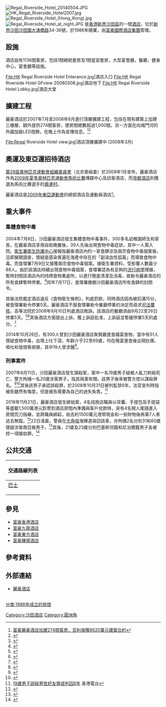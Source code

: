 {{coord|22.38256|114.19667|type:landmark_region:HK|display=title}}
[[File:Regal_Riverside_Hotel_20140504.JPG|thumb]]
[[File:HK_Regal_Riverside_Hotel2007.jpg|thumb]]
[[File:Regal_Riverside_Hotel_(Hong_Kong).jpg|thumb]]
[[File:Regal_Riverside_Hotel_at_night.JPG|thumb]]
{{engname|麗豪酒店|Regal Riverside Hotel}}是[[香港|香港]][[新界|新界]][[沙田區|沙田區]]的一間[[酒店|酒店]]，位於[[新界|新界]][[沙田_(香港)|沙田]][[沙田圍|沙田圍]][[大涌橋路|大涌橋路]]34-36號，於1986年開業，由[[富豪酒店國際控股|富豪國際酒店集團]]管理。

==設施==
酒店設有1136間客房，包括1間總統套房及1間皇室套房，大型宴會廳，餐廳，健身中心，宴會廳等設施。

<gallery mode=packed heights=150px style="text-align:left">
File:HK Regal Riverside Hotel Enterance.jpg|酒店入口
File:HK Regal Riverside Hotel GFview 20080308.jpg|酒店地下
File:HK Regal Riverside Hotel Lobby.jpg|酒店大堂
</gallery>

==擴建工程==
麗豪酒店於2007年7月至2008年8月進行頂層擴建工程，包括在現有建築上加建三樓層，額外提供274間客房，使房間總數超過1,000間。另一方面在向城門河的外牆加裝LED燈飾，在晚上作為宣傳信息。<ref>[http://hk.news.yahoo.com/070823/74/2e6nq.html 富豪麗豪酒店加建274間客房，百利保獲8620萬元建築合約]</ref><ref>{{Cite web |url=http://info.regalhotel.com/regal/announcements/2007/C_RA_070822.pdf |title=富豪酒店國際控股資料 |accessdate=2007-12-16 |archive-date=2016-03-05 |archive-url=https://web.archive.org/web/20160305164056/http://info.regalhotel.com/regal/announcements/2007/c_ra_070822.pdf |dead-url=no }}</ref>

<gallery mode=packed heights=150px style="text-align:left">
File:Regal Riverside Hotel view.jpg|酒店頂層擴建中 (2008年3月)
</gallery>

==奧運及東亞運招待酒店==
[[第29屆奧林匹克運動會組織委員會|第29屆奧林匹克運動會組織委員會]]（北京奧組委）於2008年1月宣布，麗豪酒店作為[[2008年夏季奧林匹克運動會馬術比賽|2008年夏季奧林匹克運動會馬術比賽]]傳媒中心及訪客酒店，而[[帝都酒店|帝都酒店]]則獲選為馬術比賽選手的[[奧運村|奧運村]]。

麗豪酒店是[[2009年東亞運動會|2009年東亞運動會]]的總部酒店及運動員酒店<small><ref>{{cite news |language=zh-hk |url=http://www.2009eastasiangames.hk/tc/news/pressrelease.html?id=89 |title=11間酒店為香港2009東亞運動會服務 |publisher=[[2009年東亞運動會|''2009eastasiangames.hk'']] |date=2009-05-12 |accessdate=2009-12-07 |deadurl=yes |archiveurl=https://web.archive.org/web/20090704220416/http://www.2009eastasiangames.hk/tc/news/pressrelease.html?id=89 |archivedate=2009-07-04 }}</ref></small>。

==重大事件==
===集體食物中毒===
2004年7月8日，沙田麗豪酒店發生集體食物中毒事件，300多名幼稚園師生和家長，在麗豪酒店享用自助晚餐後，39人先後出現食物中毒症狀，其中一人需入院。[[衛生署|衛生署]][[衛生防護中心|衛生防護中心]]接報指麗豪酒店內的一家食肆涉及兩宗食物中毒個案後，迅即展開調查，懷疑是感染普遍在海產中存在的「副溶血性弧菌」而導致食物中毒。而食環署7月9日又接獲兩宗食物中毒個案。據衛生署資料，受影響人數最少88人。由於該酒店持續出現食物中毒個案，食環署認為有足夠的[[流行病學|流行病學]]理據，暫時封閉該酒店內的持牌食物業處所，以進行徹底清潔及消毒，故勒令麗豪酒店的所有食肆暫時停業。<ref>{{Cite news |url=https://hk.news.appledaily.com/local/daily/article/20040709/4163503 |title=300幼稚園師生家長麗豪酒店聚會 39人疑吃自助餐食物中毒 |date=2004-07-09 |work=蘋果日報 |accessdate=2018-11-22 |archive-date=2018-11-22 |archive-url=https://web.archive.org/web/20181122215400/https://hk.news.appledaily.com/local/daily/article/20040709/4163503 |dead-url=no }}</ref>同年7月17日，食環署撤銷沙田麗豪酒店所有食肆的封閉令。

其後法院裁定酒店違反《食物衛生條例》，判處罰款，同時酒店因為被扣滿15分，被食環署勒令停業5天。麗豪酒店不服食環署勒令餐廳停業的決定而尋求[[司法覆核|司法覆核]]，高等法院於2008年9月10日判處酒店敗訴。該酒店的餐廳須由9月22至26日停業5天。<ref>{{cite news |url=http://hk.news.yahoo.com/article/080910/3/85f1.html |archiveurl=https://web.archive.org/web/20080917195102/http://hk.news.yahoo.com/article/080910/3/85f1.html |title=麗豪司法覆核敗訴餐廳需停業 |newspaper=星島日報 |date=2008-09-10 |archivedate=2008-09-17 |access-date=2008-09-10 |dead-url=no }}</ref><ref>{{cite news |url=http://hk.news.yahoo.com/article/080910/4/85eu.html |archiveurl=https://web.archive.org/web/20080916195929/http://hk.news.yahoo.com/article/080910/4/85eu.html |title=麗豪酒店食肆停牌覆核被拒 |newspaper=明報 |date=2008-09-10 |archivedate=2008-09-16 |access-date=2008-09-10 |dead-url=no }}</ref>其後酒店方面提出上訴，獲上訴庭批准，上訴庭並暫緩停業5天的處分。<ref>{{cite news |url=https://hk.news.appledaily.com/local/daily/article/20080918/11614635 |title=麗豪酒店上訴暫緩停牌 |newspaper=蘋果日報 |date=2008-09-08 |accessdate=2018-11-22 |archive-date=2018-11-23 |archive-url=https://web.archive.org/web/20181123022552/https://hk.news.appledaily.com/local/daily/article/20080918/11614635 |dead-url=no }}</ref>

2014年10月26日，有300人曾到沙田麗豪酒店聚賢廳進食婚宴食物，當中有51人懷疑食物中毒，出現上吐下瀉，年齡介乎22至69歲，均在晚宴進食後出現肚痛、嘔吐和發燒等病徵，其中19人曾求醫<ref>{{cite news|url=http://orientaldaily.on.cc/cnt/news/20141101/00176_043.html|title=婚宴疑食物中毒增至51人|date=2014-11-01|publisher=[[東方日報|東方日報]]|accessdate=2014-11-01|language=zh-hk|archive-date=2014-11-10|archive-url=https://web.archive.org/web/20141110134347/http://orientaldaily.on.cc/cnt/news/20141101/00176_043.html|dead-url=no}}</ref>。

=== 刑事案件 ===
2007年8月11日，沙田麗豪酒店發生謀殺案，案中一名19歲男子疑被人亂刀刺殺死亡，警方拘捕一名20歲涉案男子，指其與案有關。該男子後來被警方控以謀殺罪名。<ref>{{Cite news |url=https://hk.news.appledaily.com/local/daily/article/20070813/10017813 |title=20歲住客斬死19歲訪客 麗豪酒店斷背情殺 |date=2007-08-13 |work=蘋果日報 |accessdate=2018-11-22 |archive-date=2018-11-23 |archive-url=https://web.archive.org/web/20181123022619/https://hk.news.appledaily.com/local/daily/article/20070813/10017813 |dead-url=no }}</ref><ref>{{Cite news |url=https://hk.news.appledaily.com/local/daily/article/20070814/10024537 |title=麗豪謀殺案疑兇今提堂 死者被插逾10刀　刺穿肺致命傷 |date=2007-08-14 |work=蘋果日報 |accessdate=2018-11-22 |archive-date=2018-11-23 |archive-url=https://web.archive.org/web/20181123022526/https://hk.news.appledaily.com/local/daily/article/20070814/10024537 |dead-url=no }}</ref>其後該男子承認誤殺罪，於2008年10月31日被判監禁6年。法官宣判時指被告雖然有悔意，但是被告需要為自己的過失負責。<ref>[http://www.rthk.org.hk/rthk/news/expressnews/20081031/news_20081031_55_534585.htm 19歲男子誤殺男性好友罪成判囚6年] 香港電台{{dead link|date=2018年11月}}</ref>

2018年11月21日，麗豪酒店發生綁劫案，4名找換店職員以背囊、手提包及手提袋等盛載1,500萬港元鈔票到酒店房間內準備與客戶兌款時，突有4名賊人尾隨進入房間亮刀指嚇，並將職員綁起，劫去約1500萬元港幣現金和一些財物後再乘7人車逃去無蹤。<ref>{{Cite news |url=https://www.hk01.com/article/262208/ |title=沙田1500萬劫案 兩非華裔漢落網　賊人裡應外合3分鐘劫走巨款 |agency=香港01 |date=2018-11-22 |accessdate=2018-11-22 |archive-date=2019-09-12 |archive-url=https://web.archive.org/web/20190912195035/https://www.hk01.com/%E7%AA%81%E7%99%BC/262208/%E6%B2%99%E7%94%B01500%E8%90%AC%E5%8A%AB%E6%A1%88-%E5%85%A9%E9%9D%9E%E8%8F%AF%E8%A3%94%E6%BC%A2%E8%90%BD%E7%B6%B2-%E8%B3%8A%E4%BA%BA%E8%A3%A1%E6%87%89%E5%A4%96%E5%90%883%E5%88%86%E9%90%98%E5%8A%AB%E8%B5%B0%E5%B7%A8%E6%AC%BE |dead-url=no }}</ref>22日凌晨，警員在[[大角咀|大角咀]]海輝道尋回該車，亦拘捕2名分別31和60歲懷疑涉案南亞裔男子。<ref>{{Cite news |url=https://topick.hket.com/article/2214196/%E6%B2%99%E7%94%B0%E9%BA%97%E8%B1%AA%E9%85%92%E5%BA%971500%E8%90%AC%E6%90%B6%E5%8A%AB%E6%A1%88%E3%80%80%E8%AD%A6%E6%96%B9%E8%BF%85%E9%80%9F%E6%8B%98%E6%8D%95%E5%85%A9%E7%94%B7 |title=沙田麗豪酒店1500萬搶劫案　警方迅速拘捕兩男 |date=2018-11-22 |work=topick.hket.com 香港經濟日報 |accessdate=2018-11-22 |archive-date=2018-11-22 |archive-url=https://web.archive.org/web/20181122193405/https://topick.hket.com/article/2214196/%E6%B2%99%E7%94%B0%E9%BA%97%E8%B1%AA%E9%85%92%E5%BA%971500%E8%90%AC%E6%90%B6%E5%8A%AB%E6%A1%88%E3%80%80%E8%AD%A6%E6%96%B9%E8%BF%85%E9%80%9F%E6%8B%98%E6%8D%95%E5%85%A9%E7%94%B7 |dead-url=no }}</ref>其後，21歲及23歲分別巴基斯坦籍和尼泊爾籍男子各被控一項搶劫罪。<ref>{{Cite news |url=https://news.mingpao.com/ins/instantnews/web_tc/article/20181201/s00001/1543646009701 |title=涉沙田麗豪酒店1500萬元劫兩南亞男提堂　一准保釋一續還押 |date=2018-12-01 |work=明報 |accessdate=2018-12-01 |archive-date=2018-12-02 |archive-url=https://web.archive.org/web/20181202024730/https://news.mingpao.com/ins/instantnews/web_tc/article/20181201/s00001/1543646009701 |dead-url=no }}</ref>

==公共交通==
{| class="mw-collapsible mw-collapsed wikitable" style="background:yellow; margin: 0 auto; width: auto;" 
! 交通路線列表
|-
|
;[[香港巴士|巴士]]
{{九龍新界巴士簡單列表|38B|49X|74A|81C|83K|85A|86A|86C|86K|89B|89X|240X|281B|284|289R|299X|N281}}
{{大嶼山巴士簡單列表|A41|NA41}}{{過海隧道巴士簡單列表|182|682B|980A|982C|N182}}
{{新界專線小巴簡單列表|65A|65K|65S|67A|67K|803|804|809K}}
|}

==參見==
*[[富豪香港酒店|富豪香港酒店]]
*[[富豪九龍酒店|富豪九龍酒店]]
*[[富豪東方酒店|富豪東方酒店]]
*[[富豪機場酒店|富豪機場酒店]]

==參考資料==
{{Reflist|3}}

==外部連結==
{{commonscat|Regal Riverside Hotel}}
*[http://www.regalhotel.com/Regal-Riverside-Hotel/Main/Hotel-Home.aspx 麗豪酒店]{{Wayback|url=http://www.regalhotel.com/Regal-Riverside-Hotel/Main/Hotel-Home.aspx |date=20100618111108 }}

<br>
[[Category:沙田酒店|Category:沙田酒店]]
[[Category:圓洲角|Category:圓洲角]]
[[分类:1986年成立的旅馆|分类:1986年成立的旅馆]]